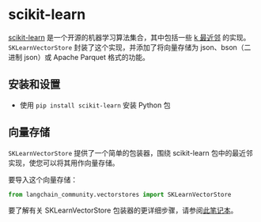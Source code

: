 # scikit-learn

[scikit-learn](https://scikit-learn.org/stable/) 是一个开源的机器学习算法集合，其中包括一些 [k 最近邻](https://scikit-learn.org/stable/modules/generated/sklearn.neighbors.NearestNeighbors.html) 的实现。`SKLearnVectorStore` 封装了这个实现，并添加了将向量存储为 json、bson（二进制 json）或 Apache Parquet 格式的功能。

## 安装和设置

- 使用 `pip install scikit-learn` 安装 Python 包

## 向量存储

`SKLearnVectorStore` 提供了一个简单的包装器，围绕 scikit-learn 包中的最近邻实现，使您可以将其用作向量存储。

要导入这个向量存储：

```python
from langchain_community.vectorstores import SKLearnVectorStore
```

要了解有关 SKLearnVectorStore 包装器的更详细步骤，请参阅[此笔记本](/docs/integrations/vectorstores/sklearn)。